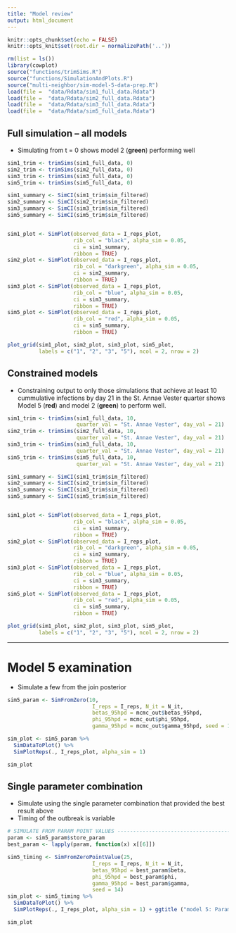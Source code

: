 ```yaml
---
title: "Model review"
output: html_document
---
```


```r
knitr::opts_chunk$set(echo = FALSE)
knitr::opts_knit$set(root.dir = normalizePath('..'))

```

```r
rm(list = ls())
library(cowplot)
source("functions/trimSims.R")
source("functions/SimulationAndPlots.R")
source("multi-neighbor/sim-model-5-data-prep.R")
load(file =  "data/Rdata/sim1_full_data.Rdata")
load(file =  "data/Rdata/sim2_full_data.Rdata")
load(file =  "data/Rdata/sim3_full_data.Rdata")
load(file =  "data/Rdata/sim5_full_data.Rdata")

```
## Full simulation -- all models

* Simulating from t = 0 shows model 2 (**green**) performing well 

```r
sim1_trim <- trimSims(sim1_full_data, 0)
sim2_trim <- trimSims(sim2_full_data, 0)
sim3_trim <- trimSims(sim3_full_data, 0)
sim5_trim <- trimSims(sim5_full_data, 0)

sim1_summary <- SimCI(sim1_trim$sim_filtered)
sim2_summary <- SimCI(sim2_trim$sim_filtered)
sim3_summary <- SimCI(sim3_trim$sim_filtered)
sim5_summary <- SimCI(sim5_trim$sim_filtered)


sim1_plot <- SimPlot(observed_data = I_reps_plot,
                     rib_col = "black", alpha_sim = 0.05,
                     ci = sim1_summary,
                     ribbon = TRUE)
sim2_plot <- SimPlot(observed_data = I_reps_plot,
                     rib_col = "darkgreen", alpha_sim = 0.05,
                     ci = sim2_summary,
                     ribbon = TRUE)
sim3_plot <- SimPlot(observed_data = I_reps_plot,
                     rib_col = "blue", alpha_sim = 0.05,
                     ci = sim3_summary,
                     ribbon = TRUE)
sim5_plot <- SimPlot(observed_data = I_reps_plot,
                     rib_col = "red", alpha_sim = 0.05,
                     ci = sim5_summary,
                     ribbon = TRUE)


```

```r
plot_grid(sim1_plot, sim2_plot, sim3_plot, sim5_plot,
          labels = c("1", "2", "3", "5"), ncol = 2, nrow = 2)
```
  
  
## Constrained models

* Constraining output to only those simulations that achieve at least 10 cummulative infections by day 21 in the St. Annae Vester quarter shows  Model 5 (**red**) and model 2 (**green**) to perform well.  
```r
sim1_trim <- trimSims(sim1_full_data, 10,
                      quarter_val = "St. Annae Vester", day_val = 21)
sim2_trim <- trimSims(sim2_full_data, 10,
                      quarter_val = "St. Annae Vester", day_val = 21)
sim3_trim <- trimSims(sim3_full_data, 10,
                      quarter_val = "St. Annae Vester", day_val = 21)
sim5_trim <- trimSims(sim5_full_data, 10,
                      quarter_val = "St. Annae Vester", day_val = 21)

sim1_summary <- SimCI(sim1_trim$sim_filtered)
sim2_summary <- SimCI(sim2_trim$sim_filtered)
sim3_summary <- SimCI(sim3_trim$sim_filtered)
sim5_summary <- SimCI(sim5_trim$sim_filtered)


sim1_plot <- SimPlot(observed_data = I_reps_plot,
                     rib_col = "black", alpha_sim = 0.05,
                     ci = sim1_summary,
                     ribbon = TRUE)
sim2_plot <- SimPlot(observed_data = I_reps_plot,
                     rib_col = "darkgreen", alpha_sim = 0.05,
                     ci = sim2_summary,
                     ribbon = TRUE)
sim3_plot <- SimPlot(observed_data = I_reps_plot,
                     rib_col = "blue", alpha_sim = 0.05,
                     ci = sim3_summary,
                     ribbon = TRUE)
sim5_plot <- SimPlot(observed_data = I_reps_plot,
                     rib_col = "red", alpha_sim = 0.05,
                     ci = sim5_summary,
                     ribbon = TRUE)

```

```r
plot_grid(sim1_plot, sim2_plot, sim3_plot, sim5_plot,
          labels = c("1", "2", "3", "5"), ncol = 2, nrow = 2)


```
  
***

# Model 5 examination

* Simulate a few from the join posterior
```r
sim5_param <- SimFromZero(10,
                           I_reps = I_reps, N_it = N_it,
                           betas_95hpd = mcmc_out$betas_95hpd,
                           phi_95hpd = mcmc_out$phi_95hpd,
                           gamma_95hpd = mcmc_out$gamma_95hpd, seed = 14)

sim_plot <- sim5_param %>%
  SimDataToPlot() %>%
  SimPlotReps(., I_reps_plot, alpha_sim = 1)

```
```r
sim_plot
```

## Single parameter combination

* Simulate using the single parameter combination that provided the best result above
* Timing of the outbreak is variable
```r
# SIMULATE FROM PARAM POINT VALUES -------------------------------------------------------
param <- sim5_param$store_param
best_param <- lapply(param, function(x) x[[6]])

sim5_timing <- SimFromZeroPointValue(25,
                           I_reps = I_reps, N_it = N_it,
                           betas_95hpd = best_param$beta,
                           phi_95hpd = best_param$phi,
                           gamma_95hpd = best_param$gamma,
                           seed = 14)
sim_plot <- sim5_timing %>%
  SimDataToPlot() %>%
  SimPlotReps(., I_reps_plot, alpha_sim = 1) + ggtitle ("model 5: Param point values")
```
```r
sim_plot
```

